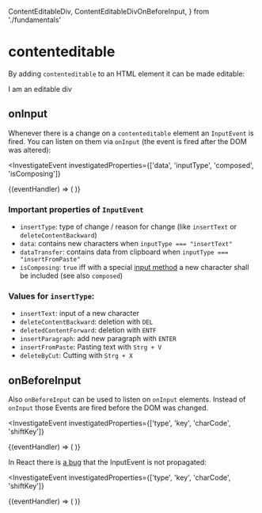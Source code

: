  ContentEditableDiv,
  ContentEditableDivOnBeforeInput,
} from './fundamentals'

<Meta title="Fundamentals" />

# contenteditable

By adding `contenteditable` to an HTML element it can be made editable:

<ShowHTML>
  <ContentEditableDiv>I am an editable div</ContentEditableDiv>
</ShowHTML>

## onInput

Whenever there is a change on a `contenteditable` element an `InputEvent` is
fired. You can listen on them via `onInput` (the event is fired after the DOM
was altered):

<InvestigateEvent
  investigatedProperties={['data', 'inputType', 'composed', 'isComposing']}
>
  {(eventHandler) => (
    <ContentEditableDiv onInput={eventHandler}></ContentEditableDiv>
  )}
</InvestigateEvent>

### Important properties of `InputEvent`

- `insertType`: type of change / reason for change (like `insertText` or
  `deleteContentBackward`)
- `data`: contains new characters when `inputType === "insertText"`
- `dataTransfer`: contains data from clipboard when
  `inputType === "insertFromPaste"`
- `isComposing`: `true` iff with a special
  [input method](https://developer.mozilla.org/en-US/docs/Glossary/Input_method_editor)
  a new character shall be included (see also `composed`)

### Values for `insertType`:

- `insertText`: input of a new character
- `deleteContentBackward`: deletion with `DEL`
- `deletedContentForward`: deletion with `ENTF`
- `insertParagraph`: add new paragraph with `ENTER`
- `insertFromPaste`: Pasting text with `Strg + V`
- `deleteByCut`: Cutting with `Strg + X`

## onBeforeInput

Also `onBeforeInput` can be used to listen on `onInput` elements. Instead of
`onInput` those Events are fired before the DOM was changed.

<InvestigateEvent
  investigatedProperties={['type', 'key', 'charCode', 'shiftKey']}
>
  {(eventHandler) => (
    <ContentEditableDivOnBeforeInput onBeforeInput={eventHandler} />
  )}
</InvestigateEvent>

In React there is [a bug](https://github.com/facebook/react/issues/11211) that
the InputEvent is not propagated:

<InvestigateEvent
  investigatedProperties={['type', 'key', 'charCode', 'shiftKey']}
>
  {(eventHandler) => (
    <ContentEditableDiv onBeforeInput={eventHandler}></ContentEditableDiv>
  )}
</InvestigateEvent>
